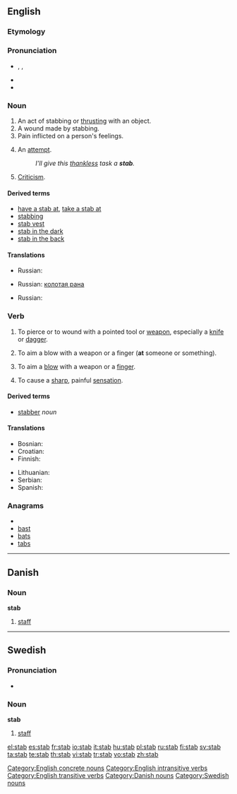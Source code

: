 ==English==
{{wikipedia}}

===Etymology===
{{etyl|enm}}

===Pronunciation===
* {{enPR|stăb}}, {{IPA|/stæb/}}, {{SAMPA|/st{b/}}
* {{audio|en-us-stab.ogg|Audio (US)}}
* {{rhymes|æb}}

===Noun===
{{en-noun}}

# An act of stabbing or [[thrust|thrusting]] with an object.
# A wound made by stabbing.
# Pain inflicted on a person's feelings.
# {{informal}} An [[attempt]].
#: ''I'll give this [[thankless]] task a '''stab'''.''
# [[criticism|Criticism]].

====Derived terms====
* [[have a stab at]], [[take a stab at]]
* [[stabbing]]<!--adjective, noun-->
* [[stab vest]]
* [[stab in the dark]]
* [[stab in the back]]

====Translations====
{{trans-top|Act of stabbing}}
* Russian: {{t+|ru|удар|m|sc=Cyrl}}
{{trans-mid}}
{{trans-bottom}}

{{trans-top|Wound made by stabbing}}
* Russian: [[колотая рана]] {{f}}
{{trans-mid}}
{{trans-bottom}}

{{trans-top|Pain inflicted on a person's feelings}}
{{trans-mid}}
{{trans-bottom}}

{{trans-top|Attempt}}
* Russian: {{t+|ru|попытка|f|sc=Cyrl}}
{{trans-mid}}
{{trans-bottom}}

{{trans-top|Criticism}}
{{trans-mid}}
{{trans-bottom}}

===Verb===
{{en-verb|stab|b|ed}}

# {{transitive}} To pierce or to wound with a pointed tool or [[weapon]], especially a [[knife]] or [[dagger]].
# {{transitive}} To aim a blow with a weapon or a finger ('''at''' someone or something).
# {{intransitive}} To aim a [[blow]] with a weapon or a [[finger]].
# {{intransitive}} To cause a [[sharp]], painful [[sensation]].

====Derived terms====
* [[stabber]] ''noun''

====Translations====
{{trans-top|To pierce or wound with pointed tool or weapon}}
* Bosnian: {{t-|bs|bosti}}
* Croatian: {{t-|hr|bosti}}
* Finnish: {{t+|fi|puukottaa}}
{{trans-mid}}
* Lithuanian: {{t-|lt|badyti|xs=Lithuanian}}
* Serbian: {{t-|sr|bosti}}
* Spanish: {{t+|es|apuñalar}}
{{trans-bottom}}

{{trans-top|To aim a blow with a weapon or a finger (at someone or something)}}
{{trans-mid}}
{{trans-bottom}}
<!--this is the INTRANSITIVE sense-->

{{trans-top|To aim a blow with a weapon or a finger}}
{{trans-mid}}
{{trans-bottom}}

{{trans-top|To cause a sharp painful sensation}}
{{trans-mid}}
{{trans-bottom}}

===Anagrams===
* {{alphagram|abst}}
* [[bast]]
* [[bats]]
* [[tabs]]

[[Category:English concrete nouns]]
[[Category:English intransitive verbs]]
[[Category:English transitive verbs]]

----

==Danish==

===Noun===
'''stab''' {{c}}

# [[staff]]

[[Category:Danish nouns]]

----

==Swedish==

===Pronunciation===
* {{audio|Sv-en stab.ogg|audio}}

===Noun===
'''stab''' {{c}}

# [[staff]]

[[Category:Swedish nouns]]

[[el:stab]]
[[es:stab]]
[[fr:stab]]
[[io:stab]]
[[it:stab]]
[[hu:stab]]
[[pl:stab]]
[[ru:stab]]
[[fi:stab]]
[[sv:stab]]
[[ta:stab]]
[[te:stab]]
[[th:stab]]
[[vi:stab]]
[[tr:stab]]
[[vo:stab]]
[[zh:stab]]